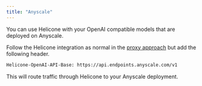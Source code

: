 ```yaml
---
title: "Anyscale"
---
```


You can use Helicone with your OpenAI compatible models that are deployed on Anyscale.

Follow the Helicone integration as normal in the [proxy approach](/getting-started/integration-method/openai-proxy) but add the following header.

```bash
Helicone-OpenAI-API-Base: https://api.endpoints.anyscale.com/v1
```

This will route traffic through Helicone to your Anyscale deployment.
